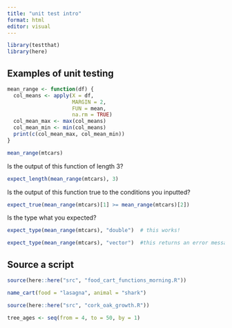 ```yaml
---
title: "unit test intro"
format: html
editor: visual
---
```


```r
library(testthat)
library(here)
```

## Examples of unit testing

```r
mean_range <- function(df) {
  col_means <- apply(X = df,
                     MARGIN = 2,
                     FUN = mean,
                     na.rm = TRUE)
  col_mean_max <- max(col_means)
  col_mean_min <- min(col_means)
  print(c(col_mean_max, col_mean_min))
}

mean_range(mtcars)
```

Is the output of this function of length 3?

```r
expect_length(mean_range(mtcars), 3)
```

Is the output of this function true to the conditions you inputted?

```r
expect_true(mean_range(mtcars)[1] >= mean_range(mtcars)[2])
```

Is the type what you expected?

```r
expect_type(mean_range(mtcars), "double")  # this works!

expect_type(mean_range(mtcars), "vector")  #this returns an error message
```

## Source a script

```r
source(here::here("src", "food_cart_functions_morning.R"))

name_cart(food = "lasagna", animal = "shark")
```

```r
source(here::here("src", "cork_oak_growth.R"))

tree_ages <- seq(from = 4, to = 50, by = 1)

```
